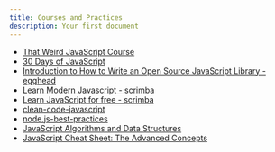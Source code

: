 ```yaml
---
title: Courses and Practices
description: Your first document
---
```


- [That Weird JavaScript Course](https://fireship.io/courses/javascript/)
- [30 Days of JavaScript](https://javascript30.com/)
- [Introduction to How to Write an Open Source JavaScript Library - egghead](https://egghead.io/lessons/javascript-introduction-to-how-to-write-an-open-source-javascript-library)
- [Learn Modern Javascript - scrimba](https://scrimba.com/learn/es6)
- [Learn JavaScript for free - scrimba](https://scrimba.com/learn/learnjavascript)
- [clean-code-javascript](https://github.com/ryanmcdermott/clean-code-javascript)
- [node.js-best-practices](https://github.com/goldbergyoni/nodebestpractices)
- [JavaScript Algorithms and Data Structures](https://github.com/trekhleb/javascript-algorithms)
- [JavaScript Cheat Sheet: The Advanced Concepts](https://zerotomastery.io/cheatsheets/javascript-cheatsheet-the-advanced-concepts/#JavaScriptEngine)
